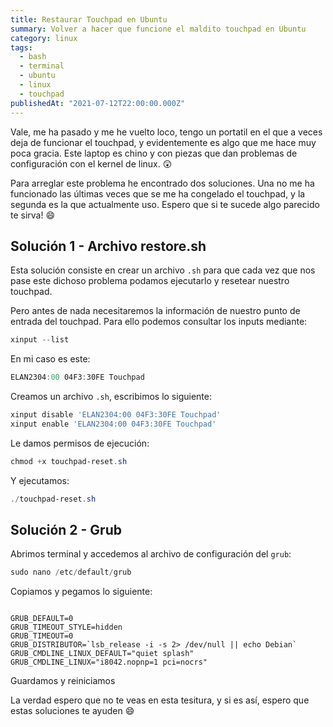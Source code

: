 ```yaml
---
title: Restaurar Touchpad en Ubuntu
summary: Volver a hacer que funcione el maldito touchpad en Ubuntu
category: linux
tags:
  - bash
  - terminal
  - ubuntu
  - linux
  - touchpad
publishedAt: "2021-07-12T22:00:00.000Z"
---
```



<ArticleData />

Vale, me ha pasado y me he vuelto loco, tengo un portatil en el que a veces deja de funcionar el touchpad, y evidentemente es algo que me hace muy poca gracia. Este laptop es chino y con piezas que dan problemas de configuración con el kernel de linux. 😲

Para arreglar este problema he encontrado dos soluciones. Una no me ha funcionado las últimas veces que se me ha congelado el touchpad, y la segunda es la que actualmente uso. Espero que si te sucede algo parecido te sirva! 😄

## Solución 1 - Archivo restore.sh

Esta solución consiste en crear un archivo `.sh` para que cada vez que nos pase este dichoso problema podamos ejecutarlo y resetear nuestro touchpad.

Pero antes de nada necesitaremos la información de nuestro punto de entrada del touchpad. Para ello podemos consultar los inputs mediante:

```powershell
xinput --list
```

En mi caso es este:

```powershell
ELAN2304:00 04F3:30FE Touchpad
```

Creamos un archivo `.sh`, escribimos lo siguiente:

```powershell
xinput disable 'ELAN2304:00 04F3:30FE Touchpad'
xinput enable 'ELAN2304:00 04F3:30FE Touchpad'
```

Le damos permisos de ejecución:

```powershell
chmod +x touchpad-reset.sh
```

Y ejecutamos:

```powershell
./touchpad-reset.sh
```

## Solución 2 - Grub

Abrimos terminal y accedemos al archivo de configuración del `grub`:

```powershell
sudo nano /etc/default/grub
```

Copiamos y pegamos lo siguiente:

```

GRUB_DEFAULT=0
GRUB_TIMEOUT_STYLE=hidden
GRUB_TIMEOUT=0
GRUB_DISTRIBUTOR=`lsb_release -i -s 2> /dev/null || echo Debian`
GRUB_CMDLINE_LINUX_DEFAULT="quiet splash"
GRUB_CMDLINE_LINUX="i8042.nopnp=1 pci=nocrs"

```

Guardamos y reiniciamos

La verdad espero que no te veas en esta tesitura, y si es así, espero que estas soluciones te ayuden 😄
